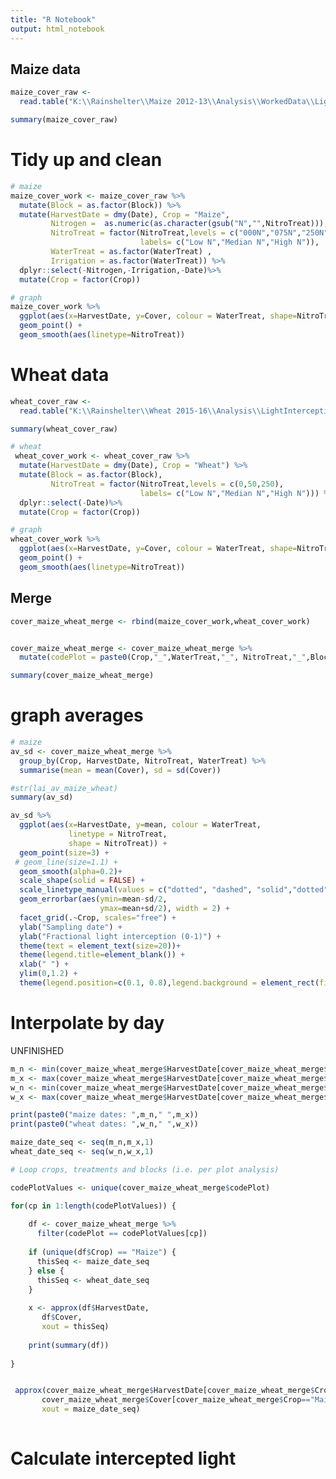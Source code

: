 ```yaml
---
title: "R Notebook"
output: html_notebook
---
```




## Maize data
```r

maize_cover_raw <- 
  read.table("K:\\Rainshelter\\Maize 2012-13\\Analysis\\WorkedData\\LightInterception\\CoverForR_maize.txt", header=TRUE)

summary(maize_cover_raw)
```

# Tidy up and clean
```r

# maize
maize_cover_work <- maize_cover_raw %>%
  mutate(Block = as.factor(Block)) %>%
  mutate(HarvestDate = dmy(Date), Crop = "Maize",
         Nitrogen =  as.numeric(as.character(gsub("N","",NitroTreat))),
         NitroTreat = factor(NitroTreat,levels = c("000N","075N","250N"), 
                             labels= c("Low N","Median N","High N")),
         WaterTreat = as.factor(WaterTreat) ,
         Irrigation = as.factor(WaterTreat)) %>%
  dplyr::select(-Nitrogen,-Irrigation,-Date)%>%
  mutate(Crop = factor(Crop))

# graph
maize_cover_work %>%
  ggplot(aes(x=HarvestDate, y=Cover, colour = WaterTreat, shape=NitroTreat)) +
  geom_point() +
  geom_smooth(aes(linetype=NitroTreat))

```



# Wheat data
```r

wheat_cover_raw <- 
  read.table("K:\\Rainshelter\\Wheat 2015-16\\Analysis\\LightInterception\\CoverForR.txt", header=TRUE)

summary(wheat_cover_raw)

```



```r
# wheat
 wheat_cover_work <- wheat_cover_raw %>%
  mutate(HarvestDate = dmy(Date), Crop = "Wheat") %>%
  mutate(Block = as.factor(Block),
         NitroTreat = factor(NitroTreat,levels = c(0,50,250), 
                             labels= c("Low N","Median N","High N"))) %>%
  dplyr::select(-Date)%>%
  mutate(Crop = factor(Crop))

# graph
wheat_cover_work %>%
  ggplot(aes(x=HarvestDate, y=Cover, colour = WaterTreat, shape=NitroTreat)) +
  geom_point() +
  geom_smooth(aes(linetype=NitroTreat))
```

## Merge


```r

cover_maize_wheat_merge <- rbind(maize_cover_work,wheat_cover_work)


cover_maize_wheat_merge <- cover_maize_wheat_merge %>% 
  mutate(codePlot = paste0(Crop,"_",WaterTreat,"_", NitroTreat,"_",Block))

summary(cover_maize_wheat_merge)

```

# graph averages

```r
# maize
av_sd <- cover_maize_wheat_merge %>% 
  group_by(Crop, HarvestDate, NitroTreat, WaterTreat) %>%
  summarise(mean = mean(Cover), sd = sd(Cover))

#str(lai_av_maize_wheat)
summary(av_sd)
```
```r
av_sd %>%
  ggplot(aes(x=HarvestDate, y=mean, colour = WaterTreat, 
             linetype = NitroTreat,
             shape = NitroTreat)) +
  geom_point(size=3) +
 # geom_line(size=1.1) +  
  geom_smooth(alpha=0.2)+
  scale_shape(solid = FALSE) +
  scale_linetype_manual(values = c("dotted", "dashed", "solid","dotted", "dashed", "solid")) +
  geom_errorbar(aes(ymin=mean-sd/2,
                    ymax=mean+sd/2), width = 2) +
  facet_grid(.~Crop, scales="free") +
  ylab("Sampling date") +
  ylab("Fractional light interception (0-1)") +
  theme(text = element_text(size=20))+
  theme(legend.title=element_blank()) +
  xlab(" ") + 
  ylim(0,1.2) +
  theme(legend.position=c(0.1, 0.8),legend.background = element_rect(fill=alpha('white', 0.1))) +   guides(fill = guide_legend(keywidth = 4, keyheight = 1))
```


# Interpolate by day

UNFINISHED

```r

m_n <- min(cover_maize_wheat_merge$HarvestDate[cover_maize_wheat_merge$Crop=="Maize"])
m_x <- max(cover_maize_wheat_merge$HarvestDate[cover_maize_wheat_merge$Crop=="Maize"])
w_n <- min(cover_maize_wheat_merge$HarvestDate[cover_maize_wheat_merge$Crop=="Wheat"])
w_x <- max(cover_maize_wheat_merge$HarvestDate[cover_maize_wheat_merge$Crop=="Wheat"])

print(paste0("maize dates: ",m_n," ",m_x))
print(paste0("wheat dates: ",w_n," ",w_x))

maize_date_seq <- seq(m_n,m_x,1)
wheat_date_seq <- seq(w_n,w_x,1)

# Loop crops, treatments and blocks (i.e. per plot analysis)

codePlotValues <- unique(cover_maize_wheat_merge$codePlot)

for(cp in 1:length(codePlotValues)) {
  
    df <- cover_maize_wheat_merge %>% 
      filter(codePlot == codePlotValues[cp])
    
    if (unique(df$Crop) == "Maize") {
      thisSeq <- maize_date_seq
    } else {
      thisSeq <- wheat_date_seq
    }
    
    x <- approx(df$HarvestDate, 
       df$Cover, 
       xout = thisSeq)
    
    print(summary(df))
    
}


 approx(cover_maize_wheat_merge$HarvestDate[cover_maize_wheat_merge$Crop=="Maize"], 
       cover_maize_wheat_merge$Cover[cover_maize_wheat_merge$Crop=="Maize"], 
       xout = maize_date_seq) 
  
```


# Calculate intercepted light

